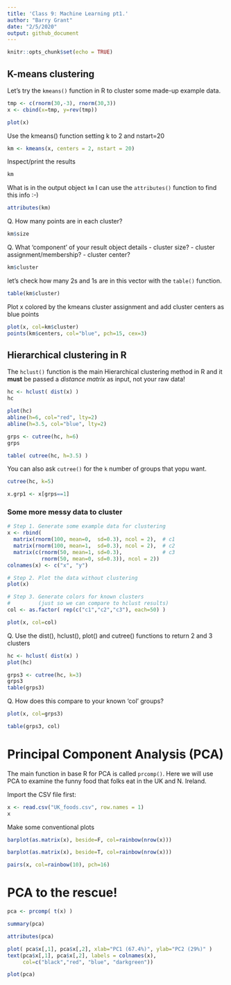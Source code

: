 ```yaml
---
title: 'Class 9: Machine Learning pt1.'
author: "Barry Grant"
date: "2/5/2020"
output: github_document
---
```


```r
knitr::opts_chunk$set(echo = TRUE)
```

## K-means clustering

Let's try the `kmeans()` function in R to cluster some made-up example data.

```r
tmp <- c(rnorm(30,-3), rnorm(30,3))
x <- cbind(x=tmp, y=rev(tmp))

plot(x)

```

Use the kmeans() function setting k to 2 and nstart=20 
```r
km <- kmeans(x, centers = 2, nstart = 20)
```

Inspect/print the results 
```r
km
```

What is in the output object `km` I can use the `attributes()` function to find this info :-)

```r
attributes(km)
```

Q. How many points are in each cluster?
```r
km$size
```

Q. What ‘component’ of your result object details 
      - cluster size?
      - cluster assignment/membership? 
      - cluster center?

```r
km$cluster
```

let's check how many 2s and 1s are in this vector with the `table()` function.

```r
table(km$cluster)
```


Plot x colored by the kmeans cluster assignment and 
      add cluster centers as blue points
      
```r
plot(x, col=km$cluster)
points(km$centers, col="blue", pch=15, cex=3)
```
      

## Hierarchical clustering in R 

The `hclust()` function is the main Hierarchical clustering method in R and it **must** be passed a *distance matrix* as input, not your raw data!

```r
hc <- hclust( dist(x) )
hc
```

```r
plot(hc)
abline(h=6, col="red", lty=2)
abline(h=3.5, col="blue", lty=2)

```

```r
grps <- cutree(hc, h=6)
grps
```

```r
table( cutree(hc, h=3.5) )
```

You can also ask `cutree()` for the `k` number of groups that yopu want.

```r
cutree(hc, k=5)
```



```r
x.grp1 <- x[grps==1]
```


### Some more messy data to cluster

```r
# Step 1. Generate some example data for clustering
x <- rbind(
  matrix(rnorm(100, mean=0,  sd=0.3), ncol = 2),  # c1
  matrix(rnorm(100, mean=1,  sd=0.3), ncol = 2),  # c2
  matrix(c(rnorm(50, mean=1, sd=0.3),             # c3
           rnorm(50, mean=0, sd=0.3)), ncol = 2))
colnames(x) <- c("x", "y")

# Step 2. Plot the data without clustering
plot(x)

# Step 3. Generate colors for known clusters 
#         (just so we can compare to hclust results)
col <- as.factor( rep(c("c1","c2","c3"), each=50) ) 

plot(x, col=col)
```

Q. Use the dist(), hclust(), plot() and cutree()
      functions to return 2 and 3 clusters 

```r
hc <- hclust( dist(x) )
plot(hc)
```
  
```r
grps3 <- cutree(hc, k=3)
grps3
table(grps3)
```
    
Q. How does this compare to your known 'col' groups?

```r
plot(x, col=grps3)
```

```r
table(grps3, col)
```


# Principal Component Analysis (PCA)

The main function in base R for PCA is called `prcomp()`. Here we will use PCA to examine the funny food that folks eat in the UK and N. Ireland.

Import the CSV file first:

```r
x <- read.csv("UK_foods.csv", row.names = 1)
x
```

Make some conventional plots
```r
barplot(as.matrix(x), beside=F, col=rainbow(nrow(x)))
```


```r
barplot(as.matrix(x), beside=T, col=rainbow(nrow(x)))
```


```r
pairs(x, col=rainbow(10), pch=16)
```

# PCA to the rescue!

```r
pca <- prcomp( t(x) )
```

```r
summary(pca)
```

```r
attributes(pca)
```


```r
plot( pca$x[,1], pca$x[,2], xlab="PC1 (67.4%)", ylab="PC2 (29%)" )
text(pca$x[,1], pca$x[,2], labels = colnames(x), 
     col=c("black","red", "blue", "darkgreen"))
```


```r
plot(pca)
```

